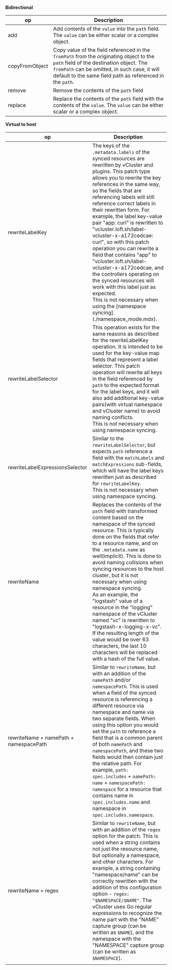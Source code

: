 
**Bidirectional**

| op                                     | Description                                                                                                                                                                                                                                                                                                                                                                                                                                                                                                                                                                                                                                                                                                                          |
| -------------------------------------- | ------------------------------------------------------------------------------------------------------------------------------------------------------------------------------------------------------------------------------------------------------------------------------------------------------------------------------------------------------------------------------------------------------------------------------------------------------------------------------------------------------------------------------------------------------------------------------------------------------------------------------------------------------------------------------------------------------------------------------------ |
| add                                    | Add contents of the  `value`  into the  `path`  field. The  `value`  can be either scalar or a complex object.                                                                                                                                                                                                                                                                                                                                                                                                                                                                                                                                                                                                                       |
| copyFromObject                         | Copy value of the field referenced in the  `fromPath`  from the originating object to the  `path`  field of the destination object. The  `fromPath`  can be omitted, in such case, it will default to the same field path as referenced in the  `path`.                                                                                                                                                                                                                                                                                                                                                                                                                                                                              |
| remove                                 | Remove the contents of the  `path`  field                                                                                                                                                                                                                                                                                                                                                                                                                                                                                                                                                                                                                                                                                            |
| replace                                | Replace the contents of the  `path`  field with the contents of the  `value`. The  `value`  can be either scalar or a complex object.                                                                                                                                                                                                                                                                                                                                                                                                                                                                                                                                                                                                |




**Virtual to host**

| op                                     | Description                                                                                                                                                                                                                                                                                                                                                                                                                                                                                                                                                                                                                                                                                                                          |
| -------------------------------------- | ------------------------------------------------------------------------------------------------------------------------------------------------------------------------------------------------------------------------------------------------------------------------------------------------------------------------------------------------------------------------------------------------------------------------------------------------------------------------------------------------------------------------------------------------------------------------------------------------------------------------------------------------------------------------------------------------------------------------------------ |
| rewriteLabelKey                        | The keys of the `.metadata.labels` of the synced resources are rewritten by vCluster and plugins. This patch type allows you to rewrite the key references in the same way, so the fields that are referencing labels will still reference correct labels in their rewritten form. For example, the label key-value pair "app: curl"  is rewritten to "vcluster.loft.sh/label-vcluster-x-a172cedcae: curl", so with this patch operation you can rewrite a field that contains "app" to "vcluster.loft.sh/label-vcluster-x-a172cedcae, and the controllers operating on the synced resources will work with this label just as expected. <br/>This is not necessary when using the [namespace syncing].(./namespace_mode.mdx). |
| rewriteLabelSelector                   | This operation exists for the same reasons as described for the rewriteLabelKey operation. It is intended to be used for the key-value map fields that represent a label selector. This patch operation will rewrite all keys in the field referenced by `path` to the expected format for the label keys, and it will also add additional key-value pairs(with virtual namespace and vCluster name) to avoid naming conflicts. <br/>This is not necessary when using namespace syncing.                                                                                                                                                                                                                               |
| rewriteLabelExpressionsSelector        | Similar to the `rewriteLabelSelector`, but expects `path` reference a field with the `matchLabels` and `matchExpressions` sub-fields, which will have the label keys rewritten just as described for `rewriteLabelKey`. <br/>This is not necessary when using namespace syncing.
| rewriteName                            | Replaces the contents of the `path` field with transformed content based on the namespace of the synced resource. This is typically done on the fields that refer to a resource name, and on the `.metadata.name` as well(implicit). This is done to avoid naming collisions when syncing resources to the host cluster, but it is not necessary when using namespace syncing.<br/> As an example, the "logstash" value of a resource in the "logging" namespace of the vCluster named "vc" is rewritten to "logstash-x-logging-x-vc". If the resulting length of the value would be over 63 characters, the last 10 characters will be replaced with a hash of the full value.                    |
| rewriteName + namePath + namespacePath | Similar to `rewriteName`, but with an addition of the `namePath` and/or `namespacePath`. This is used when a field of the synced resource is referencing a different resource via namespace and name via two separate fields. When using this option you would set the `path` to reference a field that is a common parent of both `namePath` and `namespacePath`, and these two fields would then contain just the relative path. For example, `path: spec.includes` + `namePath: name` + `namespacePath: namespace` for a resource that contains name in `spec.includes.name` and namespace in `spec.includes.namespace`.                                                                                                          |
| rewriteName + regex                    | Similar to `rewriteName`, but with an addition of the `regex` option for the patch. This is used when a string contains not just the resource name, but optionally a namespace,  and other characters. For example, a string containing "namespace/name" can be correctly rewritten with the addition of this configuration option - `regex: "$NAMESPACE/$NAME"`. The vCluster uses Go regular expressions to recognize the name part with the "NAME" capture group (can be written as `$NAME`), and the namespace with the "NAMESPACE" capture group (can be written as `$NAMESPACE`).                                                                                                                                              |
                                                                                                                                                                                                                                                                                                                                                                                                                               |
